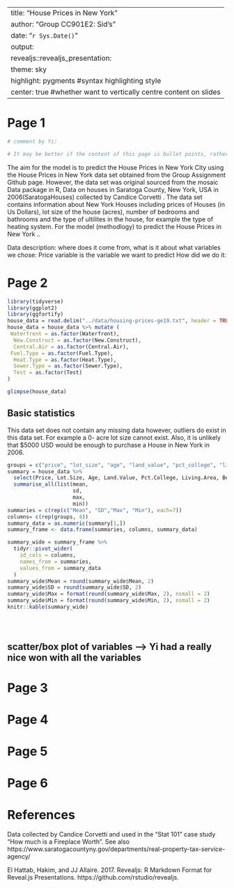 
---
title: "House Prices in New York "
author: "Group CC901E2: Sid's"
date: "`r Sys.Date()`"
output:
  revealjs::revealjs_presentation:
    theme: sky
    highlight: pygments #syntax highlighting style
    center: true #whether want to vertically centre content on slides
---



# Page 1

```r
# comment by Yi:

# It may be better if the content of this page is bullet points, rather than big paragraph?
```


The aim for the model is to predict the House Prices in New York City using the House Prices in New York data set obtained from the Group Assignment Github page. However, the data set was original sourced from the mosaic Data package in R, Data on houses in Saratoga County, New York, USA in 2006(SaratogaHouses) collected by Candice Corvetti . The data set contains information about New York Houses including prices of Houses (in Us Dollars), lot size of the house (acres),  number of bedrooms and bathrooms and the type of ultilites in the house, for example the type of heating system. For the model (methodlogy) to predict the House Prices in New York ..


Data description: where does it come from, what is it about 
what variables we chose: Price variable is the variable we want to predict 
How did we do it: 



# Page 2




```r

library(tidyverse)
library(ggplot2)
library(ggfortify)
house_data = read.delim("../data/housing-prices-ge19.txt", header = TRUE)
house_data = house_data %>% mutate (
 Waterfront = as.factor(Waterfront), 
  New.Construct = as.factor(New.Construct), 
  Central.Air = as.factor(Central.Air),
 Fuel.Type = as.factor(Fuel.Type),
  Heat.Type = as.factor(Heat.Type),
  Sewer.Type = as.factor(Sewer.Type),
  Test = as.factor(Test)
)

glimpse(house_data)
```

## Basic statistics
This data set does not contain any missing data however, outliers do exist in this data set. For example a 0- acre lot size cannot exist. Also, it is unlikely that $5000 USD would be enough to purchase a House in New York in 2006.

```r
groups = c("price", "lot_size", "age", "land_value", "pct_college", "living_area", "bedrooms")
summary = house_data %>%
  select(Price, Lot.Size, Age, Land.Value, Pct.College, Living.Area, Bedrooms) %>%
  summarise_all(list(mean,
                     sd,
                     max,
                     min))
summaries = c(rep(c("Mean", "SD","Max", "Min"), each=7))
columns= c(rep(groups, 4))
summary_data = as.numeric(summary[1,])
summary_frame <- data.frame(summaries, columns, summary_data)

summary_wide = summary_frame %>%
  tidyr::pivot_wider(
    id_cols = columns,
    names_from = summaries,
    values_from = summary_data
  )
summary_wide$Mean = round(summary_wide$Mean, 2)  
summary_wide$SD = round(summary_wide$SD, 2)
summary_wide$Max = format(round(summary_wide$Max, 2), nsmall = 2)
summary_wide$Min = format(round(summary_wide$Min, 2), nsmall = 2)
knitr::kable(summary_wide)





```

## scatter/box plot of variables --> Yi had a really nice won with all the variables 

# Page 3



# Page 4


# Page 5



# Page 6



# References
Data collected by Candice Corvetti and used in the "Stat 101" case study "How much is a Fireplace Worth". See also https://www.saratogacountyny.gov/departments/real-property-tax-service-agency/

El Hattab, Hakim, and JJ Allaire. 2017. Revealjs: R Markdown Format for Reveal.js Presentations. https://github.com/rstudio/revealjs.

